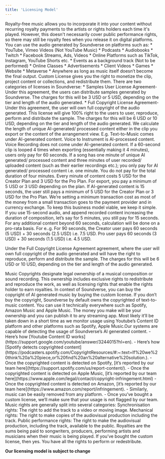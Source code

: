 ```yaml
---
title: 'Licensing Model'
---
```

<Accordion title="What is Royalty Free?">
Royalty-free music allows you to incorporate it into your content without recurring royalty payments to the artists or rights holders each time it's played. However, this doesn't necessarily cover public performance rights, so there may still be royalty fees when you release it on digital platforms.
</Accordion>
<Accordion title="Where can I use Soundverse’s Royalty Free Music?">
You can use the audio generated by Soundverse on platforms such as:
* YouTube, Vimeo Videos (Not YouTube Music)
* Podcasts
* Audiobooks
* Twitch
* Facebook Streams, Ads, Videos
* Online Platforms such as TikTok, Instagram, YouTube Shorts etc.
* Events as a background track (Not to be performed)
* Online Classes
* Advertisements
* Client Videos
* Games
* Website
* Metaverse
* Anywhere as long as music itself doesn’t become the final output. 
</Accordion>
<Accordion title="What is Custom License?">
Custom License gives you the right to monetize the clip, project content or collections, and redistribute them.
There are two categories of licenses in Soundverse:
* Samples User License Agreement- Under this agreement, the users can distribute samples generated by Soundverse. The charges for this will be 3 USD or 5 USD, depending on the tier and length of the audio generated.
* Full Copyright License Agreement- Under this agreement, the user will own full copyright of the audio generated. This license will give 100% right to the users to user, reproduce, perform and distribute the sample. The charges for this will be 6 USD or 10 USD, depending on the tier and length of the audio generated.
</Accordion>
<Accordion title="How does Custom Licensing work?">
We calculate the length of unique AI-generated/ processed content either in the clip you export or the content of the arrangement view. E.g. Text-to-Music comes under AI-generated content. Voice to Instrument is AI-processed content. Voice Recording does not come under AI-generated content. If a 60-second clip is looped 4 times when exporting (essentially making it 4 minutes), users only pay for 60 seconds. If a song has one minute of unique AI generated/ processed content and three minutes of user recorded/ uploaded content (such as their earlier recordings etc.); you only pay for AI generated/ processed content i.e. one minute. You do not pay for the total duration of four minutes. Every minute of content costs 5 USD for the Creator Plan and 3 USD for the Pro Plan. For export, you pay a minimum of 5 USD or 3 USD depending on the plan. If AI-generated content is 15 seconds, the user still pays a minimum of 5 USD for the Creator Plan or 3 USD for the Pro Plan. We’re setting a minimum transaction cost as most of the money from a small transaction goes to the payment provider and in currency exchange. To keep this business model viable, we keep it simple. If you use 15-second audio, and append recorded content increasing the duration of composition, let’s say for 5 minutes, you still pay for 15 seconds. For any additional content beyond 60 seconds, calculation will be done on a pro-rata basis. For e..g. For 90 seconds, the Creator user pays 60 seconds (5 USD) + 30 seconds (2.5 USD) i.e. 7.5 USD. Pro user pays 60 seconds (3 USD) + 30 seconds (1.5 USD) i.e. 4.5 USD.

Under the Full Copyright License Agreement agreement, where the user will own full copyright of the audio generated and will have the right to reproduce, perform and distribute the sample. The charges for this will be 6 USD or 10 USD, depending on the tier and length of the audio generated. 
 
</Accordion>
<Accordion title="What are Music Copyrights?">
Music Copyrights designate legal ownership of a musical composition or sound recording. This ownership includes exclusive rights to redistribute and reproduce the work, as well as licensing rights that enable the rights holder to earn royalties.
In context of Soundverse, you can buy the copyright of AI generated music by buying the custom license. If you don’t buy the copyright, Soundverse by default owns the copyrighted of text-to-music content.
</Accordion>
<Accordion title="Where can I use Soundverse’s Custom Licensed Music?">
You can use it technically everywhere such as Spotify, Amazon Music and Apple Music. The money you make will be your ownership and you can publish it to any streaming app.
</Accordion>
<Accordion title="What if I don’t buy Custom License and use the music commercially?">
Most likely it’ll be taken down in a short time as we monitor usage using Youtube’s Content ID platform and other platforms such as Spotify, Apple Music.Our systems are capable of detecting the usage of Soundverse’s AI generated content. 
</Accordion>
<Accordion title="How does the removal of copyrighted content work?">
- Here’s how [Youtube Content ID works](https://support.google.com/youtube/answer/3244015?hl=en).
- Here’s how [Spotify detects copyrighted content](https://podcasters.spotify.com/CopyrightResources/#:~:text=If%20we%20think%20a%20piece,or%20find%20an%20alternative%20solution.).
- Once the copyrighted content is detected on Spotify, [it’s reported by our team here](https://support.spotify.com/us/report-content/).
- Once the copyrighted content is detected on Apple Music, [it’s reported by our team here](https://www.apple.com/legal/contact/copyright-infringement.html)
- Once the copyrighted content is detected on Amazon, [it’s reported by our team here](https://www.amazon.com/report/infringement).
- Similarly, music can be easily removed from any platform. 
- Once you’ve bought a custom license, we’ll make sure that your usage is not flagged by our team.
</Accordion>
<Accordion title="What do the different music rights mean?">
Music rights are generally split into several categories:
Synchronisation rights: The right to add the track to a video or moving image.
Mechanical rights: The right to make copies of the audiovisual production including the track.
Public performance rights: The right to make the audiovisual production, including the track, available to the public. 
</Accordion>
<Accordion title="What are royalties?">
Royalties are the sums being paid to songwriters, producers, performing artists and musicians when their music is being played.
</Accordion>
<Accordion title="Can I perform Soundverse’s Text-to-Music output Live?">
If you’ve bought the custom license, then yes. You have all the rights to perform or redestribute.
</Accordion>


**Our licensing model is subject to change**





